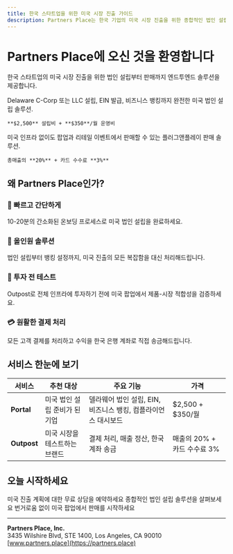 ```yaml
---
title: 한국 스타트업을 위한 미국 시장 진출 가이드
description: Partners Place는 한국 기업의 미국 시장 진출을 위한 종합적인 법인 설립 및 판매 지원 솔루션을 제공합니다
---
```


# Partners Place에 오신 것을 환영합니다

한국 스타트업의 미국 시장 진출을 위한 법인 설립부터 판매까지 엔드투엔드 솔루션을 제공합니다.

<CardGroup cols={2}>
  <Card title="Portal" icon="building" href="/ko/services/portal">
    Delaware C-Corp 또는 LLC 설립, EIN 발급, 비즈니스 뱅킹까지 완전한 미국 법인 설립 솔루션.
    
    **$2,500** 설립비 + **$350**/월 운영비
  </Card>
  <Card title="Outpost" icon="store" href="/ko/services/outpost">
    미국 인프라 없이도 팝업과 리테일 이벤트에서 판매할 수 있는 플러그앤플레이 판매 솔루션.
    
    총매출의 **20%** + 카드 수수료 **3%**
  </Card>
</CardGroup>

## 왜 Partners Place인가?

### 🚀 빠르고 간단하게
10-20분의 간소화된 온보딩 프로세스로 미국 법인 설립을 완료하세요.

### 💼 올인원 솔루션
법인 설립부터 뱅킹 설정까지, 미국 진출의 모든 복잡함을 대신 처리해드립니다.

### 🏪 투자 전 테스트
Outpost로 전체 인프라에 투자하기 전에 미국 팝업에서 제품-시장 적합성을 검증하세요.

### 💳 원활한 결제 처리
모든 고객 결제를 처리하고 수익을 한국 은행 계좌로 직접 송금해드립니다.

## 서비스 한눈에 보기

| 서비스 | 추천 대상 | 주요 기능 | 가격 |
|--------|-----------|-----------|------|
| **Portal** | 미국 법인 설립 준비가 된 기업 | 델라웨어 법인 설립, EIN, 비즈니스 뱅킹, 컴플라이언스 대시보드 | $2,500 + $350/월 |
| **Outpost** | 미국 시장을 테스트하는 브랜드 | 결제 처리, 매출 정산, 한국 계좌 송금 | 매출의 20% + 카드 수수료 3% |

## 오늘 시작하세요

<CardGroup cols={3}>
  <Card title="상담 예약" icon="calendar" href="mailto:info@partners.place">
    미국 진출 계획에 대한 무료 상담을 예약하세요
  </Card>
  <Card title="Portal 알아보기" icon="book" href="/ko/services/portal">
    종합적인 법인 설립 솔루션을 살펴보세요
  </Card>
  <Card title="Outpost 발견하기" icon="rocket" href="/ko/services/outpost">
    번거로움 없이 미국 팝업에서 판매를 시작하세요
  </Card>
</CardGroup>

---

**Partners Place, Inc.**  
3435 Wilshire Blvd, STE 1400, Los Angeles, CA 90010  
[www.partners.place](https://partners.place)